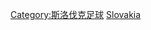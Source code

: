 {{Commonscat|Association football referees from Slovakia}}

[[Category:斯洛伐克足球|Category:斯洛伐克足球]]
[[Category:各國足球裁判|Slovakia]]